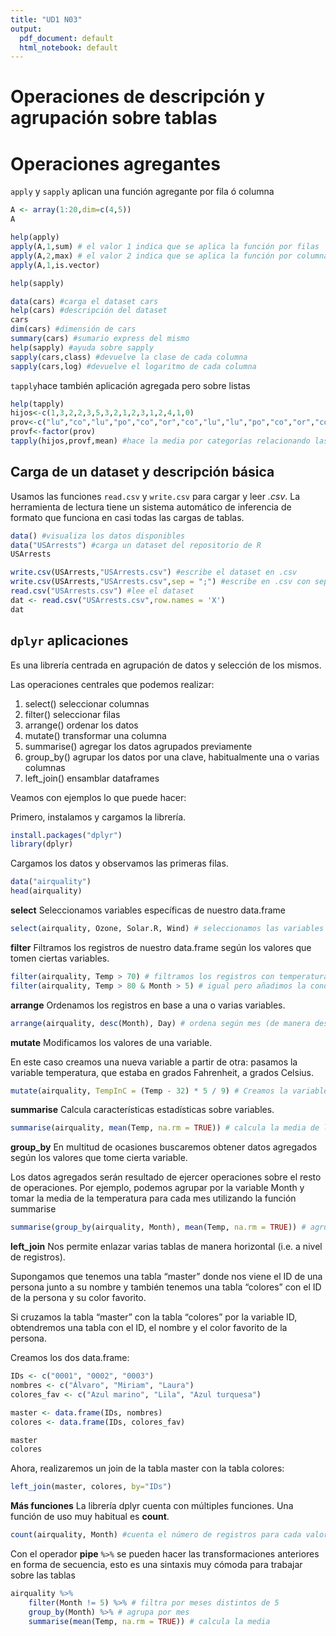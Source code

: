 ```yaml
---
title: "UD1 N03"
output:
  pdf_document: default
  html_notebook: default
---
```


# Operaciones de descripción y agrupación sobre tablas

# Operaciones agregantes

`apply` y `sapply` aplican una función agregante por fila ó columna

```r
A <- array(1:20,dim=c(4,5))
A

help(apply)
apply(A,1,sum) # el valor 1 indica que se aplica la función por filas
apply(A,2,max) # el valor 2 indica que se aplica la función por columnas
apply(A,1,is.vector)
```

```r
help(sapply)
```

```r
data(cars) #carga el dataset cars
help(cars) #descripción del dataset
cars
dim(cars) #dimensión de cars
summary(cars) #sumario express del mismo
help(sapply) #ayuda sobre sapply
sapply(cars,class) #devuelve la clase de cada columna
sapply(cars,log) #devuelve el logaritmo de cada columna
```

`tapply`hace también aplicación agregada pero sobre listas

```r
help(tapply)
hijos<-c(1,3,2,2,3,5,3,2,1,2,3,1,2,4,1,0)
prov<-c("lu","co","lu","po","co","or","co","lu","lu","po","co","or","co","co","lu","po")
provf<-factor(prov)
tapply(hijos,provf,mean) #hace la media por categorías relacionando las listas hijos y provf
```

## Carga de un dataset y descripción básica

Usamos las funciones `read.csv` y `write.csv` para cargar y leer *.csv*. La herramienta de lectura tiene un sistema automático de inferencia de formato que funciona en casi todas las cargas de tablas.

```r
data() #visualiza los datos disponibles
data("USArrests") #carga un dataset del repositorio de R
USArrests

write.csv(USArrests,"USArrests.csv") #escribe el dataset en .csv
write.csv(USArrests,"USArrests.csv",sep = ";") #escribe en .csv con separador ;
read.csv("USArrests.csv") #lee el dataset
dat <- read.csv("USArrests.csv",row.names = 'X')
dat
```

## `dplyr` aplicaciones

Es una librería centrada en agrupación de datos y selección de los mismos.

Las operaciones centrales que podemos realizar:

1.  select() seleccionar columnas
2.  filter() seleccionar filas
3.  arrange() ordenar los datos
4.  mutate() transformar una columna
5.  summarise() agregar los datos agrupados previamente
6.  group_by() agrupar los datos por una clave, habitualmente una o varias columnas
7.  left_join() ensamblar dataframes

Veamos con ejemplos lo que puede hacer:

Primero, instalamos y cargamos la librería.

```r
install.packages("dplyr")
library(dplyr)
```

Cargamos los datos y observamos las primeras filas.

```r
data("airquality")
head(airquality)
```

**select** Seleccionamos variables específicas de nuestro data.frame

```r
select(airquality, Ozone, Solar.R, Wind) # seleccionamos las variables Ozone, Solar.R y Wind
```

**filter** Filtramos los registros de nuestro data.frame según los valores que tomen ciertas variables.

```r
filter(airquality, Temp > 70) # filtramos los registros con temperatura superior a 70
filter(airquality, Temp > 80 & Month > 5) # igual pero añadimos la condición mes superior a 5
```

**arrange** Ordenamos los registros en base a una o varias variables.

```r
arrange(airquality, desc(Month), Day) # ordena según mes (de manera descendente) y por día (de manera ascendente)
```

**mutate** Modificamos los valores de una variable.

En este caso creamos una nueva variable a partir de otra: pasamos la variable temperatura, que estaba en grados Fahrenheit, a grados Celsius.

```r
mutate(airquality, TempInC = (Temp - 32) * 5 / 9) # Creamos la variable TempInC a partir de la variable Temp
```

**summarise** Calcula características estadísticas sobre variables.

```r
summarise(airquality, mean(Temp, na.rm = TRUE)) # calcula la media de la temperatura ignorando valores faltantes
```

**group_by** En multitud de ocasiones buscaremos obtener datos agregados según los valores que tome cierta variable.

Los datos agregados serán resultado de ejercer operaciones sobre el resto de operaciones. Por ejemplo, podemos agrupar por la variable Month y tomar la media de la temperatura para cada mes utilizando la función summarise

```r
summarise(group_by(airquality, Month), mean(Temp, na.rm = TRUE)) # agrupa por mes y calcula la temperatura media en dicho mes
```

**left_join** Nos permite enlazar varias tablas de manera horizontal (i.e. a nivel de registros).

Supongamos que tenemos una tabla "master" donde nos viene el ID de una persona junto a su nombre y también tenemos una tabla "colores" con el ID de la persona y su color favorito.

Si cruzamos la tabla "master" con la tabla "colores" por la variable ID, obtendremos una tabla con el ID, el nombre y el color favorito de la persona.

Creamos los dos data.frame:

```r
IDs <- c("0001", "0002", "0003")
nombres <- c("Álvaro", "Miriam", "Laura")
colores_fav <- c("Azul marino", "Lila", "Azul turquesa")

master <- data.frame(IDs, nombres)
colores <- data.frame(IDs, colores_fav)

master
colores
```

Ahora, realizaremos un join de la tabla master con la tabla colores:

```r
left_join(master, colores, by="IDs")
```

**Más funciones** La librería dplyr cuenta con múltiples funciones. Una función de uso muy habitual es **count**.

```r
count(airquality, Month) #cuenta el número de registros para cada valor del variable Month
```

Con el operador **pipe** `%>%` se pueden hacer las transformaciones anteriores en forma de secuencia, esto es una sintaxis muy cómoda para trabajar sobre las tablas

```r
airquality %>% 
    filter(Month != 5) %>% # filtra por meses distintos de 5
    group_by(Month) %>% # agrupa por mes
    summarise(mean(Temp, na.rm = TRUE)) # calcula la media
```

